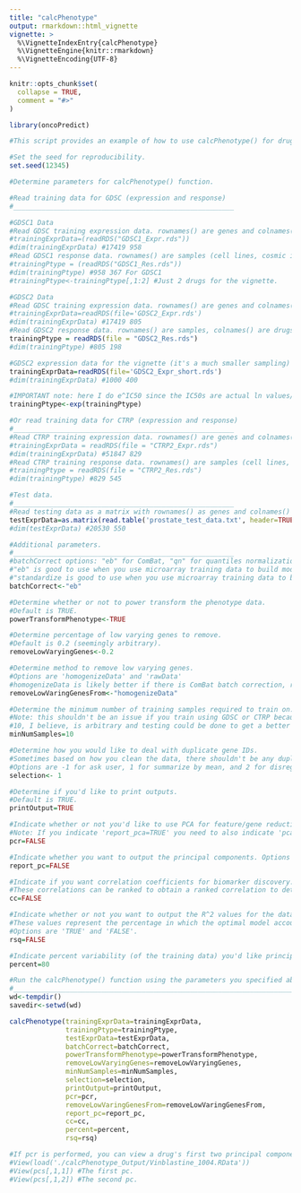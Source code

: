 ---
title: "calcPhenotype"
output: rmarkdown::html_vignette
vignette: >
  %\VignetteIndexEntry{calcPhenotype}
  %\VignetteEngine{knitr::rmarkdown}
  %\VignetteEncoding{UTF-8}
---

```{r, include = FALSE}
knitr::opts_chunk$set(
  collapse = TRUE,
  comment = "#>"
)
```

```{r setup}

library(oncoPredict)

#This script provides an example of how to use calcPhenotype() for drug response prediction as well as its optional #parameters. 

#Set the seed for reproducibility. 
set.seed(12345)

#Determine parameters for calcPhenotype() function.

#Read training data for GDSC (expression and response)
#_______________________________________________________

#GDSC1 Data
#Read GDSC training expression data. rownames() are genes and colnames() are samples (cell lines/cosmic ids).
#trainingExprData=(readRDS("GDSC1_Expr.rds"))
#dim(trainingExprData) #17419 958 
#Read GDSC1 response data. rownames() are samples (cell lines, cosmic ids), colnames() are drugs.
#trainingPtype = (readRDS("GDSC1_Res.rds"))
#dim(trainingPtype) #958 367 For GDSC1
#trainingPtype<-trainingPtype[,1:2] #Just 2 drugs for the vignette.

#GDSC2 Data
#Read GDSC training expression data. rownames() are genes and colnames() are samples.
#trainingExprData=readRDS(file='GDSC2_Expr.rds')
#dim(trainingExprData) #17419 805
#Read GDSC2 response data. rownames() are samples, colnames() are drugs. 
trainingPtype = readRDS(file = "GDSC2_Res.rds")
#dim(trainingPtype) #805 198

#GDSC2 expression data for the vignette (it's a much smaller sampling)
trainingExprData=readRDS(file='GDSC2_Expr_short.rds')
#dim(trainingExprData) #1000 400

#IMPORTANT note: here I do e^IC50 since the IC50s are actual ln values/log transformed already, and the calcPhenotype function Paul #has will do a power transformation (I assumed it would be better to not have both transformations)
trainingPtype<-exp(trainingPtype) 

#Or read training data for CTRP (expression and response)
#_______________________________________________________
#Read CTRP training expression data. rownames() are genes and colnames() are samples (cell lines/cosmic ids).
#trainingExprData = readRDS(file = "CTRP2_Expr.rds")
#dim(trainingExprData) #51847 829
#Read CTRP training response data. rownames() are samples (cell lines, cosmic ids), colnames() are drugs.
#trainingPtype = readRDS(file = "CTRP2_Res.rds")
#dim(trainingPtype) #829 545 

#Test data. 
#_______________________________________________________
#Read testing data as a matrix with rownames() as genes and colnames() as samples.
testExprData=as.matrix(read.table('prostate_test_data.txt', header=TRUE, row.names=1))
#dim(testExprData) #20530 550

#Additional parameters. 
#_______________________________________________________
#batchCorrect options: "eb" for ComBat, "qn" for quantiles normalization, "standardize", or "none"
#"eb" is good to use when you use microarray training data to build models on microarray testing data.
#"standardize is good to use when you use microarray training data to build models on RNA-seq testing data (this is what Paul used in the 2017 IDWAS paper that used GDSC microarray to impute in TCGA RNA-Seq data, see methods section of that paper for rationale)
batchCorrect<-"eb"

#Determine whether or not to power transform the phenotype data.
#Default is TRUE.
powerTransformPhenotype<-TRUE

#Determine percentage of low varying genes to remove.
#Default is 0.2 (seemingly arbitrary).
removeLowVaryingGenes<-0.2

#Determine method to remove low varying genes.
#Options are 'homogenizeData' and 'rawData'
#homogenizeData is likely better if there is ComBat batch correction, raw data was used in the 2017 IDWAS paper that used GDSC microarray to impute in TCGA RNA-Seq data.
removeLowVaringGenesFrom<-"homogenizeData"

#Determine the minimum number of training samples required to train on.
#Note: this shouldn't be an issue if you train using GDSC or CTRP because there are many samples in both training datasets.
#10, I believe, is arbitrary and testing could be done to get a better number.
minNumSamples=10

#Determine how you would like to deal with duplicate gene IDs.
#Sometimes based on how you clean the data, there shouldn't be any duplicates to deal with.
#Options are -1 for ask user, 1 for summarize by mean, and 2 for disregard duplicates
selection<- 1

#Determine if you'd like to print outputs.
#Default is TRUE.
printOutput=TRUE

#Indicate whether or not you'd like to use PCA for feature/gene reduction. Options are 'TRUE' and 'FALSE'.
#Note: If you indicate 'report_pca=TRUE' you need to also indicate 'pca=TRUE'
pcr=FALSE

#Indicate whether you want to output the principal components. Options are 'TRUE' and 'FALSE'.
report_pc=FALSE

#Indicate if you want correlation coefficients for biomarker discovery. These are the correlations between a given gene of interest across all samples vs. a given drug response across samples.
#These correlations can be ranked to obtain a ranked correlation to determine highly correlated drug-gene associations.
cc=FALSE

#Indicate whether or not you want to output the R^2 values for the data you train on from true and predicted values.
#These values represent the percentage in which the optimal model accounts for the variance in the training data.
#Options are 'TRUE' and 'FALSE'.
rsq=FALSE

#Indicate percent variability (of the training data) you'd like principal components to reflect if pcr=TRUE. Default is .80
percent=80

#Run the calcPhenotype() function using the parameters you specified above.
#__________________________________________________________________________________________________________________________________
wd<-tempdir()
savedir<-setwd(wd)

calcPhenotype(trainingExprData=trainingExprData,
              trainingPtype=trainingPtype,
              testExprData=testExprData,
              batchCorrect=batchCorrect,
              powerTransformPhenotype=powerTransformPhenotype,
              removeLowVaryingGenes=removeLowVaryingGenes,
              minNumSamples=minNumSamples,
              selection=selection,
              printOutput=printOutput,
              pcr=pcr,
              removeLowVaringGenesFrom=removeLowVaringGenesFrom,
              report_pc=report_pc,
              cc=cc,
              percent=percent,
              rsq=rsq)

#If pcr is performed, you can view a drug's first two principal components (and so on) using the code below. 
#View(load('./calcPhenotype_Output/Vinblastine_1004.RData'))
#View(pcs[,1,1]) #The first pc. 
#View(pcs[,1,2]) #The second pc. 
```
